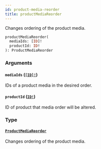 ```yaml
---
id: product-media-reorder
title: productMediaReorder
---
```


Changes ordering of the product media.

```graphql
productMediaReorder(
  mediaIds: [ID]!
  productId: ID!
): ProductMediaReorder

```

### Arguments

#### `mediaIds` ([`[ID]!`](/developer/api-reference/scalars/id))

IDs of a product media in the desired order.

#### `productId` ([`ID!`](/developer/api-reference/scalars/id))

ID of product that media order will be altered.

### Type

#### [`ProductMediaReorder`](/developer/api-reference/objects/product-media-reorder)

Changes ordering of the product media.
